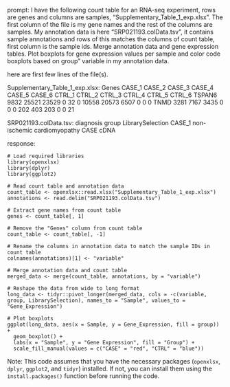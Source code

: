 prompt:
I have the following count table for an RNA-seq experiment, rows are genes and columns are samples, "Supplementary_Table_1_exp.xlsx". The first column of the file is my gene names and the rest of the columns are samples. My annotation data is here  "SRP021193.colData.tsv", it contains sample annotations and rows of this matches the columns of count table, first column is the sample ids. Merge annotation data and gene expression tables. Plot boxplots for gene expression values per sample and color code boxplots based on group" variable in my annotation data.

here are first few lines of the file(s).

Supplementary_Table_1_exp.xlsx:
Genes	CASE_1	CASE_2	CASE_3	CASE_4	CASE_5	CASE_6	CTRL_1	CTRL_2	CTRL_3	CTRL_4	CTRL_5	CTRL_6
TSPAN6	9832	25521	23529	0	32	0	10558	20573	6507	0	0	 0
TNMD	3281	 7167	 3435	0	 0	0	  202	  403	 203	0	0	21


SRP021193.colData.tsv:
diagnosis	group	LibrarySelection
CASE_1	non-ischemic cardiomyopathy	CASE	cDNA


response:
```
# Load required libraries
library(openxlsx)
library(dplyr)
library(ggplot2)

# Read count table and annotation data
count_table <- openxlsx::read.xlsx("Supplementary_Table_1_exp.xlsx")
annotations <- read.delim("SRP021193.colData.tsv")

# Extract gene names from count table
genes <- count_table[, 1]

# Remove the "Genes" column from count table
count_table <- count_table[, -1]

# Rename the columns in annotation data to match the sample IDs in count table
colnames(annotations)[1] <- "variable"

# Merge annotation data and count table
merged_data <- merge(count_table, annotations, by = "variable")

# Reshape the data from wide to long format
long_data <- tidyr::pivot_longer(merged_data, cols = -c(variable, group, LibrarySelection), names_to = "Sample", values_to = "Gene_Expression")

# Plot boxplots
ggplot(long_data, aes(x = Sample, y = Gene_Expression, fill = group)) +
  geom_boxplot() +
  labs(x = "Sample", y = "Gene Expression", fill = "Group") +
  scale_fill_manual(values = c("CASE" = "red", "CTRL" = "blue"))
```

Note: This code assumes that you have the necessary packages (`openxlsx`, `dplyr`, `ggplot2`, and `tidyr`) installed. If not, you can install them using the `install.packages()` function before running the code.
